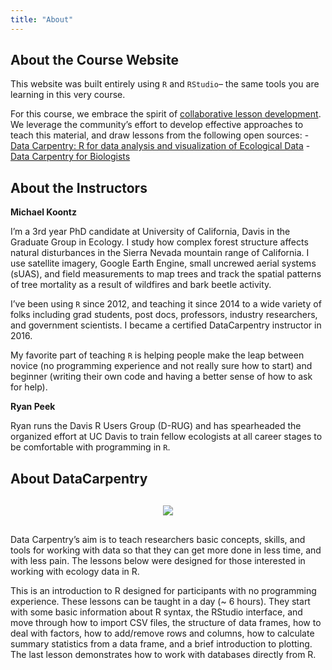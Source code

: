 ```yaml
---
title: "About"
---
```


## About the Course Website

This website was built entirely using `R` and `RStudio`-- the same tools you are learning in this very course.

For this course, we embrace the spirit of [collaborative lesson development](https://github.com/swcarpentry/collaborative-lesson-development). We leverage the community's effort to develop effective approaches to teach this material, and draw lessons from the following open sources:
- [Data Carpentry: R for data analysis and visualization of Ecological Data](http://www.datacarpentry.org/R-ecology-lesson/)
- [Data Carpentry for Biologists](http://www.datacarpentry.org/semester-biology/)


## About the Instructors

**Michael Koontz** 

I'm a 3rd year PhD candidate at University of California, Davis in the Graduate Group in Ecology. I study how complex forest structure affects natural disturbances in the Sierra Nevada mountain range of California. I use satellite imagery, Google Earth Engine, small uncrewed aerial systems (sUAS), and field measurements to map trees and track the spatial patterns of tree mortality as a result of wildfires and bark beetle activity.

I've been using `R` since 2012, and teaching it since 2014 to a wide variety of folks including grad students, post docs, professors, industry researchers, and government scientists. I became a certified DataCarpentry instructor in 2016.

My favorite part of teaching `R` is helping people make the leap between novice (no programming experience and not really sure how to start) and beginner (writing their own code and having a better sense of how to ask for help).  

**Ryan Peek**

Ryan runs the Davis R Users Group (D-RUG) and has spearheaded the organized effort at UC Davis to train fellow ecologists at all career stages to be comfortable with programming in `R`.

## About DataCarpentry

<p></p>

<div style="text-align: center; margin-top: 30px; margin-bottom: 30px;">
![](./img/DC-logo-vision.png)
</div>

<p></p>


Data Carpentry's aim is to teach researchers basic concepts, skills,
and tools for working with data so that they can get more done in less
time, and with less pain. The lessons below were designed for those interested
in working with ecology data in R.

This is an introduction to R designed for participants with no programming
experience. These lessons can be taught in a day (~ 6 hours). They start with
some basic information about R syntax, the RStudio interface, and move through
how to import CSV files, the structure of data frames, how to deal with factors,
how to add/remove rows and columns, how to calculate summary statistics from a
data frame, and a brief introduction to plotting. The last lesson demonstrates
how to work with databases directly from R.

